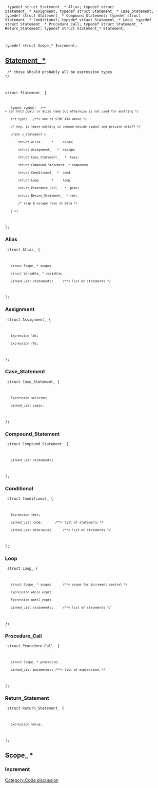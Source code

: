 [[Category:Code discussion]]

<code lang='c'>
typedef struct Statement_ * Alias;
typedef struct Statement_ * Assignment;
typedef struct Statement_ * Case_Statement;
typedef struct Statement_ * Compound_Statement;
typedef struct Statement_ * Conditional;
typedef struct Statement_ * Loop;
typedef struct Statement_ * Procedure_Call;
typedef struct Statement_ * Return_Statement;
typedef struct Statement_*  Statement;

typedef struct Scope_*      Increment;
</code>

== [http://stepcode.org/doxygen/struct_statement__.html Statement_ *] ==
<code lang='c'>
/* these should probably all be expression types */

struct Statement_ {
    Symbol symbol;  /**< can hold pcall or alias name but otherwise is not used for anything */
    int type;   /**< one of STMT_XXX above */
    /* hey, is there nothing in common beside symbol and private data?? */
    union u_statement {
        struct Alias_     *     alias;
        struct Assignment_   *  assign;
        struct Case_Statement_   *  Case;
        struct Compound_Statement_ * compound;
        struct Conditional_  *  cond;
        struct Loop_      *     loop;
        struct Procedure_Call_   *  proc;
        struct Return_Statement_  * ret;
        /* skip & escape have no data */
    } u;
};
</code>
=== Alias ===
<code lang='c'> struct Alias_ {
    struct Scope_ * scope;
    struct Variable_ * variable;
    Linked_List statements;     /**< list of statements */
};
</code>
=== Assignment ===
<code lang='c'> struct Assignment_ {
    Expression lhs;
    Expression rhs;
};
</code>
=== Case_Statement ===
<code lang='c'>
struct Case_Statement_ {
    Expression selector;
    Linked_List cases;
};
</code>
=== Compound_Statement ===
<code lang='c'>
struct Compound_Statement_ {
    Linked_List statements;
};
</code>
=== Conditional ===
<code lang='c'>
struct Conditional_ {
    Expression test;
    Linked_List code;       /**< list of statements */
    Linked_List otherwise;      /**< list of statements */
};
</code>
=== Loop ===
<code lang='c'>
struct Loop_ {
    struct Scope_ * scope;      /**< scope for increment control */
    Expression while_expr;
    Expression until_expr;
    Linked_List statements;     /**< list of statements */
};
</code>
=== Procedure_Call ===
<code lang='c'>
struct Procedure_Call_ {
    struct Scope_ * procedure;
    Linked_List parameters; /**< list of expressions */
};
</code>
=== Return_Statement ===
<code lang='c'>
struct Return_Statement_ {
    Expression value;
};
</code>

== Scope_ * ==
=== Increment ===